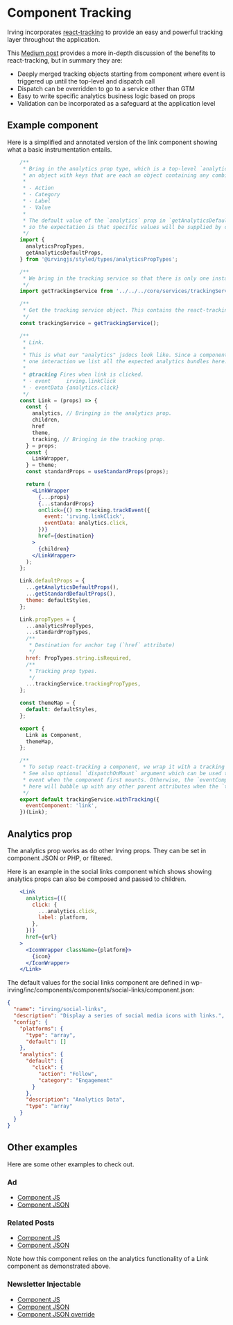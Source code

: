 <Meta title="Components|Component Tracking" />

# Component Tracking
Irving incorporates [react-tracking](https://github.com/nytimes/react-tracking) to provide an easy and powerful tracking layer throughout the application.

This [Medium post](https://medium.com/m/global-identity?redirectUrl=https%3A%2F%2Fopen.nytimes.com%2Fintroducing-react-tracking-declarative-tracking-for-react-apps-2c76706bb79a) provides a more in-depth discussion of the benefits to react-tracking, but in summary they are:

- Deeply merged tracking objects starting from component where event is triggered up until the top-level and dispatch call
- Dispatch can be overridden to go to a service other than GTM
- Easy to write specific analytics business logic based on props
- Validation can be incorporated as a safeguard at the application level

## Example component
Here is a simplified and annotated version of the link component showing what a basic instrumentation entails.

```jsx
    /**
     * Bring in the analytics prop type, which is a top-level `analytics` key containing
     * an object with keys that are each an object containing any combination of:
     *
     * - Action
     * - Category
     * - Label
     * - Value
     *
     * The default value of the `analytics` prop in `getAnalyticsDefaultProps` is an empty object,
     * so the expectation is that specific values will be supplied by component configs.
     */
    import {
      analyticsPropTypes,
      getAnalyticsDefaultProps,
    } from '@irvingjs/styled/types/analyticsPropTypes';

    /**
     * We bring in the tracking service so that there is only one instance of `react-tracking`.
     */
    import getTrackingService from '../../../core/services/trackingService';

    /**
     * Get the tracking service object. This contains the react-tracking functions we'll use.
     */
    const trackingService = getTrackingService();

    /**
     * Link.
     *
     * This is what our "analytics" jsdocs look like. Since a component may have more than
     * one interaction we list all the expected analytics bundles here.
     *
     * @tracking Fires when link is clicked.
     * - event     irving.linkClick
     * - eventData {analytics.click}
     */
    const Link = (props) => {
      const {
        analytics, // Bringing in the analytics prop.
        children,
        href
        theme,
        tracking, // Bringing in the tracking prop.
      } = props;
      const {
        LinkWrapper,
      } = theme;
      const standardProps = useStandardProps(props);

      return (
        <LinkWrapper
          {...props}
          {...standardProps}
          onClick={() => tracking.trackEvent({
            event: 'irving.linkClick',
            eventData: analytics.click,
          })}
          href={destination}
        >
          {children}
        </LinkWrapper>
      );
    };

    Link.defaultProps = {
      ...getAnalyticsDefaultProps(),
      ...getStandardDefaultProps(),
      theme: defaultStyles,
    };

    Link.propTypes = {
      ...analyticsPropTypes,
      ...standardPropTypes,
      /**
       * Destination for anchor tag (`href` attribute)
       */
      href: PropTypes.string.isRequired,
      /**
       * Tracking prop types.
       */
      ...trackingService.trackingPropTypes,
    };

    const themeMap = {
      default: defaultStyles,
    };

    export {
      Link as Component,
      themeMap,
    };

    /**
     * To setup react-tracking a component, we wrap it with a tracking function.
     * See also optional `dispatchOnMount` argument which can be used to fire an
     * event when the component first mounts. Otherwise, the `eventComponent` attribute
     * here will bubble up with any other parent attributes when the `trackEvent()` call is made.
     */
    export default trackingService.withTracking({
      eventComponent: 'link',
    })(Link);
```

## Analytics prop
The analytics prop works as do other Irving props. They can be set in component JSON or PHP, or filtered.

Here is an example in the social links component which shows showing analytics props can also be composed and passed to children.

```jsx
    <Link
      analytics={({
        click: {
          ...analytics.click,
          label: platform,
        },
      })}
      href={url}
    >
      <IconWrapper className={platform}>
        {icon}
      </IconWrapper>
    </Link>
```

The default values for the social links component are defined in wp-irving/inc/components/components/social-links/component.json:

```json
{
  "name": "irving/social-links",
  "description": "Display a series of social media icons with links.",
  "config": {
    "platforms": {
      "type": "array",
      "default": []
    },
    "analytics": {
      "default": {
        "click": {
          "action": "Follow",
          "category": "Engagement"
        }
      },
      "description": "Analytics Data",
      "type": "array"
    }
  }
}
```

## Other examples

Here are some other examples to check out.

### Ad
- [Component JS](https://github.com/alleyinteractive/lede/blob/production/themes/lede-common/client/irving/components/ad/index.js)
- [Component JSON](https://github.com/alleyinteractive/lede/blob/production/themes/lede-common/components/ad/component.json)

### Related Posts

- [Component JS](https://github.com/alleyinteractive/lede/blob/production/themes/lede-common/client/irving/components/relatedPost/index.js)
- [Component JSON](https://github.com/alleyinteractive/lede/blob/production/themes/lede-common/components/related-post/component.json)

Note how this component relies on the analytics functionality of a Link component as demonstrated above.

### Newsletter Injectable

- [Component JS](https://github.com/alleyinteractive/lede/blob/production/themes/lede-common/client/irving/components/newsletterInjectable/index.js)
- [Component JSON](https://github.com/alleyinteractive/lede/blob/production/themes/lede-common/components/newsletter-injectable/component.json)
- [Component JSON override](https://github.com/alleyinteractive/lede/blob/production/themes/lede-common/components/newsletter-injectable/component.json)
